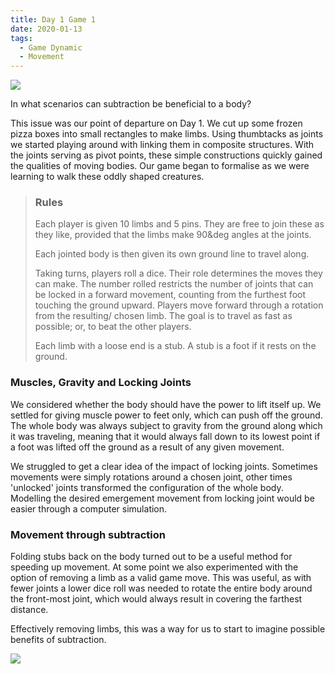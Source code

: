 ```yaml
---
title: Day 1 Game 1
date: 2020-01-13
tags:
  - Game Dynamic
  - Movement
---
```


![](./img1_crop.jpg)

In what scenarios can subtraction be beneficial to a body?

This issue was our point of departure on Day 1. We cut up some frozen pizza boxes into small rectangles to make limbs. Using thumbtacks as joints we started playing around with linking them in composite structures. With the joints serving as pivot points, these simple constructions quickly gained the qualities of moving bodies. Our game began to formalise as we were learning to walk these oddly shaped creatures.

> ### Rules
>
> Each player is given 10 limbs and 5 pins. They are free to join these as they like, provided that the limbs make 90&deg angles at the joints.
>
> Each jointed body is then given its own ground line to travel along.
>
> Taking turns, players roll a dice. Their role determines the moves they can make. The number rolled restricts the number of joints that can be locked in a forward movement, counting from the furthest foot touching the ground upward. Players move forward through a rotation from the resulting/ chosen limb. The goal is to travel as fast as possible; or, to beat the other players.
>
> Each limb with a loose end is a stub. A stub is a foot if it rests on the ground.

### Muscles, Gravity and Locking Joints

We considered whether the body should have the power to lift itself up. We settled for giving muscle power to feet only, which can push off the ground. The whole body was always subject to gravity from the ground along which it was traveling, meaning that it would always fall down to its lowest point if a foot was lifted off the ground as a result of any given movement.

We struggled to get a clear idea of the impact of locking joints. Sometimes movements were simply rotations around a chosen joint, other times 'unlocked' joints transformed the configuration of the whole body. Modelling the desired emergement movement from locking joint would be easier through a computer simulation.

### Movement through subtraction

Folding stubs back on the body turned out to be a useful method for speeding up movement. At some point we also experimented with the option of removing a limb as a valid game move. This was useful, as with fewer joints a lower dice roll was needed to rotate the entire body around the front-most joint, which would always result in covering the farthest distance. 

Effectively removing limbs, this was a way for us to start to imagine possible benefits of subtraction.

![](./hconcat.jpg)
